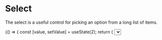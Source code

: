 

<Meta
  title="Forms/Select"
  component={Select}
/>

# Select
The select is a useful control for picking an option from a long list of items.

<Canvas>
  <Story
    name="Default"
  >
    {() => {
      const [value, setValue] = useState(2);
      return (
        <Select
          value={value}
          onChange={setValue}
          name="Option"
          options={[
            { value: 1, label: 'Option 1'},
            { value: 2, label: 'Option 2'},
            { value: 3, label: 'Option 3'},
            { value: 4, label: 'Option 4'},
            { value: 5, label: 'Option 5'},
            { value: 10, label: 'Option 10'},
            { value: 15, label: 'Option 15'},
            { value: 20, label: 'Option 20'},
            { value: 25, label: 'Option 25'},
            { value: 30, label: 'Option 30'},
            { value: 35, label: 'Option 35'},
            { value: 40, label: 'Option 40'},
            { value: 45, label: 'Option 45'},
            { value: 50, label: 'Option 50'},
            { value: 60, label: 'Option 60'},
            { value: 70, label: 'Option 70'},
            { value: 80, label: 'Option 80'},
            { value: 90, label: 'Option 90'},
            { value: 100, label: 'Option 100'},
          ]}
        />
      );
    }}
  </Story>
</Canvas>

# API
## Select
<ArgsTable of={Select} />

## SelectItem
<ArgsTable of={SelectItem} />

## SelectDivider
<ArgsTable of={SelectDivider} />
